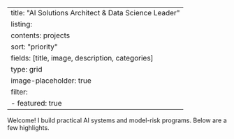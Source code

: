 ﻿---
title: \"AI Solutions Architect & Data Science Leader\"
listing:
  contents: projects
  sort: \"priority\"
  fields: [title, image, description, categories]
  type: grid
  image-placeholder: true
  filter:
    - featured: true
---

Welcome! I build practical AI systems and model-risk programs. Below are a few highlights.
